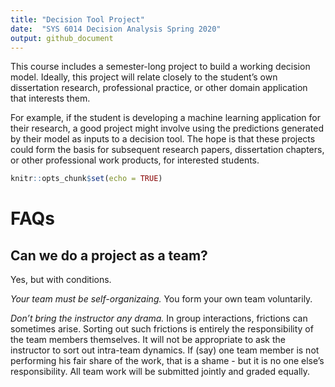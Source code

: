 ```yaml
---
title: "Decision Tool Project"
date:  "SYS 6014 Decision Analysis Spring 2020"
output: github_document
---
```


This course includes a semester-long project to build a working decision model. Ideally, this project will relate closely to the student’s own dissertation research, professional practice, or other domain application that interests them. 

For example, if the student is developing a machine learning application for their research, a good project might involve using the predictions generated by their model as inputs to a decision tool. The hope is that these projects could form the basis for subsequent research papers, dissertation chapters, or other professional work products, for interested students.


```r
knitr::opts_chunk$set(echo = TRUE)
```






# FAQs

## Can we do a project as a team?

Yes, but with conditions. 

*Your team must be self-organizaing.* You form your own team voluntarily.

*Don't bring the instructor any drama.* In group interactions, frictions can sometimes arise. Sorting out such frictions is entirely the responsibility of the team members themselves. It will not be appropriate to ask the instructor to sort out intra-team dynamics. If (say) one team member is not performing his fair share of the work, that is a shame - but it is no one else's responsibility. All team work will be submitted jointly and graded equally.